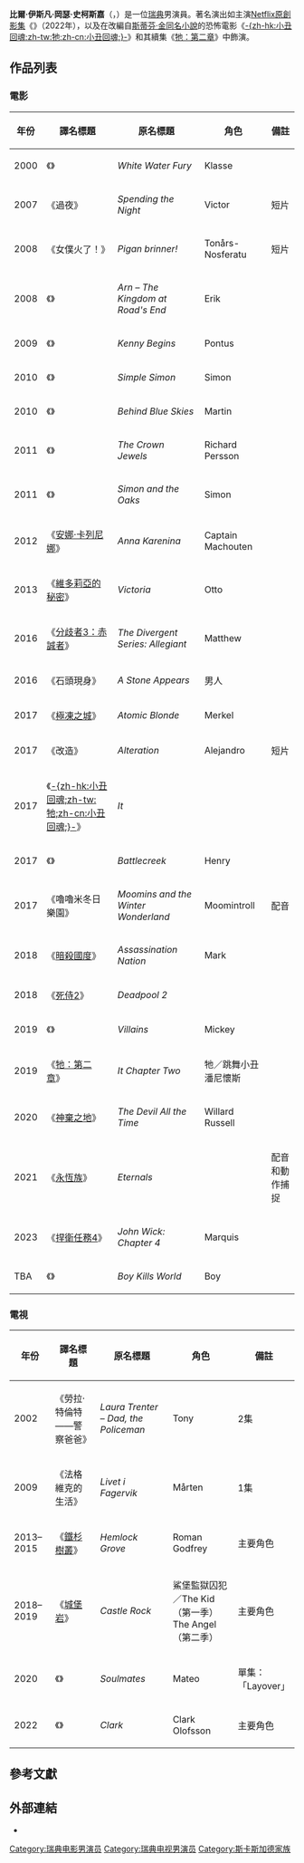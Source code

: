 {{noteTA
|T=zh-cn:比尔·斯卡斯加德; zh-hk:比爾·斯卡斯加德; zh-tw:比爾·史柯斯嘉; 
|1=zh-cn:比尔; zh-hk:比爾; zh-tw:比爾; 
|2=zh-cn:斯卡斯加德; zh-hk:斯卡斯加德; zh-tw:史柯斯嘉; 
|G1=Show
|G2=Movie
|G3=TV
}}
{{Infobox entertainer
| type = 男演員
| name = 比爾·史柯斯嘉
| foreignname = {{lang|sv|Bill Skarsgård}}
| image = Bill Skarsgard by Gage Skidmore 2.jpg
| caption = 史柯斯嘉於2018年7月的[[圣迭戈国际漫画展|圣迭戈国际漫画展]]
| birth_name = 比爾·伊斯凡·岡瑟·史柯斯嘉<br>（{{lang|sv|Bill Istvan Günther Skarsgård}}）
| birth_date = {{Birth date and age|1990|8|9}}
| birth_place = 瑞典[[斯德哥爾摩|斯德哥爾摩]]{{le|瓦靈比|Vällingby}}<ref>[http://www.theguardian.com/culture/2014/jul/20/on-my-radar-bill-skarsgard-hemlock-grove On my radar: Bill Skarsgård's cultural highlights] {{Wayback|url=http://www.theguardian.com/culture/2014/jul/20/on-my-radar-bill-skarsgard-hemlock-grove |date=20191203191722 }} The Guardian, July 20, 2014</ref>
| occupation = 演員
| years_active = 1999年至今
| parents = [[史戴倫·史柯斯嘉|史戴倫·史柯斯嘉]]{{small|（父親）}}<br/>米·斯卡斯加德{{small|（母親）}}<ref>{{cite news |title=Bill Skarsgård: Stellan är min största förebild |first=Peter |last=Lindholm |newspaper=[[Metro_International|Metro International]] |date=2009-03-22 |url=http://www.metro.se/2009/03/22/50522/bill-skarsgard-stellan-ar-min-storsta/ |accessdate=2010-09-20 |archive-date=2010-11-21 |archive-url=https://web.archive.org/web/20101121082148/http://www.metro.se/2009/03/22/50522/bill-skarsgard-stellan-ar-min-storsta/ |dead-url=no }}</ref>
| relatives = [[亞歷山大·史柯斯嘉|亞歷山大·史柯斯嘉]]{{small|（哥哥）}}<br/>[[古斯塔夫·史柯斯嘉|古斯塔夫·史柯斯嘉]]{{small|（哥哥）}}<br/>{{le|瓦爾特·斯卡斯加德|Valter Skarsgård}}{{small|（弟弟）}}<ref>{{cite web|last=Abramovitch|first=Seth|title=Stellan Skarsgard, 61, Welcomes Baby Number 8|url=http://www.hollywoodreporter.com/news/stellan-skarsgard-61-welcomes-baby-365430|publisher=Hollywood Reporter|accessdate=2012-09-21|date=2012-08-24|archive-date=2020-04-30|archive-url=https://web.archive.org/web/20200430150001/https://www.hollywoodreporter.com/news/stellan-skarsgard-61-welcomes-baby-365430|dead-url=no}}</ref>
| spouse = 
| children = 1
}}
'''比爾·伊斯凡·岡瑟·史柯斯嘉'''（{{lang-sv|Bill Istvan Günther Skarsgård}}，{{bd|1990年|8月9日}}）是一位[[瑞典|瑞典]]男演員。著名演出如主演[[Netflix|Netflix]][[Netflix原創節目列表|原創影集]]《{{link-en|克拉克 (電視劇)|Clark (TV series)|克拉克}}》（2022年），以及在改編自[[斯蒂芬·金|斯蒂芬·金]][[牠_(小說)|同名小說]]的恐怖電影《[[牠_(電影)|-{zh-hk:小丑回魂;zh-tw:牠;zh-cn:小丑回魂;}-]]》和其續集《[[牠：第二章|牠：第二章]]》中飾演{{link-en|牠 (角色)|It (character)|跳舞小丑潘尼懷斯}}。

== 作品列表 ==
=== 電影 ===
{| class="wikitable sortable"
|-
! 年份 !! 譯名標題 !! 原名標題 !! 角色 !! 備註
|-
| 2000 || 《{{link-en|白水之怒|White Water Fury}}》 || ''White Water Fury'' || Klasse ||
|-
| 2007 || 《過夜》 || ''Spending the Night'' || Victor || 短片
|-
| 2008 || 《女僕火了！》 || ''Pigan brinner!'' || Tonårs-Nosferatu || 短片
|-
| 2008 || 《{{link-en|聖殿騎士之路盡頭的國度|Arn – The Kingdom at Road's End}}》 || ''Arn – The Kingdom at Road's End'' || Erik ||
|-
| 2009 || 《{{link-en|星空战士：肯尼星际|Kenny Begins}}》 || ''Kenny Begins'' || Pontus ||
|-
| 2010 || 《{{link-en|阿蒙正傳|Simple Simon (2010 film)}}》 || ''Simple Simon'' || Simon ||
|-
| 2010 || 《{{link-en|天空是蓝色的|Behind Blue Skies}}》 || ''Behind Blue Skies'' || Martin ||
|-
| 2011 || 《{{link-en|青春傷痕|The Crown Jewels (film)}}》 || ''The Crown Jewels'' || Richard Persson ||
|-
| 2011 || 《{{link-en|阿蒙與橡樹|Simon and the Oaks (film)}}》 || ''Simon and the Oaks'' || Simon ||
|-
| 2012 || 《[[安娜·卡列尼娜_(2012年電影)|安娜·卡列尼娜]]》 || ''Anna Karenina'' || Captain Machouten ||
|-
| 2013 || 《[[維多莉亞的秘密|維多莉亞的秘密]]》 || ''Victoria'' || Otto ||
|-
| 2016 || 《[[分歧者3：赤誠者|分歧者3：赤誠者]]》 || ''The Divergent Series: Allegiant'' || Matthew ||
|-
| 2016 || 《石頭現身》 || ''A Stone Appears'' || 男人 ||
|-
| 2017 || 《[[極凍之城|極凍之城]]》 || ''Atomic Blonde'' || Merkel ||
|-
| 2017 || 《改造》 || ''Alteration'' || Alejandro || 短片
|-
| 2017 || 《[[牠_(電影)|-{zh-hk:小丑回魂;zh-tw:牠;zh-cn:小丑回魂;}-]]》 || ''It'' || {{link-en|牠 (角色)|It (character)|牠／跳舞小丑潘尼懷斯}} ||
|-
| 2017 || 《{{link-en|巴特克里克|Battlecreek}}》 || ''Battlecreek'' || Henry ||
|-
| 2017 || 《嚕嚕米冬日樂園》 || ''Moomins and the Winter Wonderland'' || Moomintroll || 配音
|-
| 2018 || 《[[暗殺國度|暗殺國度]]》 || ''Assassination Nation'' || Mark ||
|-
| 2018 || 《[[死侍2|死侍2]]》 || ''Deadpool 2'' || {{link-en|時代精神 (漫畫)|Zeitgeist (comics)|阿克塞爾·克魯尼／時代精神}} ||
|-
| 2019 || 《{{link-en|菜鳥罪犯與秘密地下室|Villains}}》 || ''Villains'' || Mickey ||
|-
| 2019 || 《[[牠：第二章|牠：第二章]]》 || ''It Chapter Two'' || 牠／跳舞小丑潘尼懷斯 ||
|-
| 2020 || 《[[神棄之地_(電影)|神棄之地]]》 || ''The Devil All the Time'' || Willard Russell ||
|-
| 2021 || 《[[永恆族_(電影)|永恆族]]》 || ''Eternals'' || {{le|克羅 (角色)|Kro (character)|克羅}} || 配音和動作捕捉
|-
| 2023 || 《[[捍衛任務4|捍衛任務4]]》 || ''John Wick: Chapter 4'' || Marquis ||
|-
| TBA || 《{{link-en|灭世男孩|Boy Kills World}}》 || ''Boy Kills World'' || Boy ||
|}

=== 電視 ===
{| class="wikitable sortable"
|-
! 年份 !! 譯名標題 !! 原名標題 !! 角色 !! 備註
|-
| 2002 || 《勞拉·特倫特——警察爸爸》 || ''Laura Trenter – Dad, the Policeman'' || Tony || 2集
|-
| 2009 || 《法格維克的生活》 || ''Livet i Fagervik'' || Mårten || 1集
|-
| 2013–2015 || 《[[鐵杉樹叢|鐵杉樹叢]]》 || ''Hemlock Grove'' || Roman Godfrey || 主要角色
|-
| 2018–2019 || 《[[城堡岩_(電視劇)|城堡岩]]》 || ''Castle Rock'' || 鯊堡監獄囚犯／The Kid（第一季）<br>The Angel（第二季） || 主要角色
|-
| 2020 || 《{{link-en|靈魂伴侶 (電視劇)|Soulmates (TV series)|靈魂伴侶}}》 || ''Soulmates'' || Mateo || 單集：「Layover」
|-
| 2022 || 《{{link-en|克拉克 (電視劇)|Clark (TV series)|克拉克}}》 || ''Clark'' || Clark Olofsson || 主要角色
|}

== 參考文獻 ==
{{reflist|30em}}

== 外部連結 ==
{{Commons|Bill Skarsgård}}
*{{IMDb name|803889}}

{{Authority control}}

{{DEFAULTSORT:Skarsgard, Bill}}
[[Category:瑞典电影男演员|Category:瑞典电影男演员]]
[[Category:瑞典电视男演员|Category:瑞典电视男演员]]
[[Category:斯卡斯加德家族|Category:斯卡斯加德家族]]